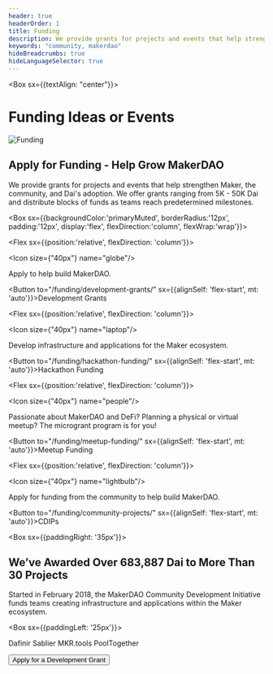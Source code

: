 ```yaml
---
header: true
headerOrder: 1
title: Funding
description: We provide grants for projects and events that help strengthen Maker, the community, and the adoption of Dai.
keywords: "community, makerdao"
hideBreadcrumbs: true
hideLanguageSelector: true
---
```


<Box sx={{textAlign: "center"}}>

# Funding Ideas or Events

<!-- <StatusBanner warning> Development Grants funding is currently closed </StatusBanner> -->

![Funding](/images/illus_funding.png)

</Box>

## Apply for Funding - Help Grow MakerDAO

We provide grants for projects and events that help strengthen Maker, the community, and Dai's adoption. We offer grants ranging from 5K - 50K Dai and distribute blocks of funds as teams reach predetermined milestones.

<Box sx={{backgroundColor:'primaryMuted', borderRadius:'12px', padding:'12px', display:'flex', flexDirection:'column', flexWrap:'wrap'}}>

<Chocolate>

<Flex sx={{position:'relative', flexDirection: 'column'}}>

<Icon size={"40px"} name="globe"/>

Apply to help build MakerDAO.

<Button to="/funding/development-grants/" sx={{alignSelf: 'flex-start', mt: 'auto'}}>Development Grants</Button>

</Flex>

<Flex sx={{position:'relative', flexDirection: 'column'}}>

<Icon size={"40px"} name="laptop"/>

Develop infrastructure and applications for the Maker ecosystem.

<Button to="/funding/hackathon-funding/" sx={{alignSelf: 'flex-start', mt: 'auto'}}>Hackathon Funding</Button>

</Flex>

<Flex sx={{position:'relative', flexDirection: 'column'}}>

<Icon size={"40px"} name="people"/>

Passionate about MakerDAO and DeFi? Planning a physical or virtual meetup? The microgrant program is for you!

<Button to="/funding/meetup-funding/" sx={{alignSelf: 'flex-start', mt: 'auto'}}>Meetup Funding</Button>

</Flex>

<Flex sx={{position:'relative', flexDirection: 'column'}}>

<Icon size={"40px"} name="lightbulb"/>

Apply for funding from the community to help build MakerDAO.

<Button to="/funding/community-projects/" sx={{alignSelf: 'flex-start', mt: 'auto'}}>CDIPs</Button>

</Flex>

</Chocolate>

</Box>

<InfoBlock>

<Box sx={{paddingRight: '35px'}}>

## We’ve Awarded Over 683,887 Dai to More Than 30 Projects

Started in February 2018, the MakerDAO Community Development Initiative funds teams creating infrastructure and applications within the Maker ecosystem.

</Box>

<Box sx={{paddingLeft: '25px'}}>

<List>

<Link to="https://dafnir.com/">Dafinir</Link>

<Link to="https://sablier.finance/">Sablier</Link>

<Link to="https://mkr.tools/">MKR.tools</Link>

<Link to="https://www.pooltogether.us/">PoolTogether</Link>

</List>

</Box>

</InfoBlock>

<Aligner center>

<Button to="/funding/development-grants/">Apply for a Development Grant</Button>

</Aligner>
